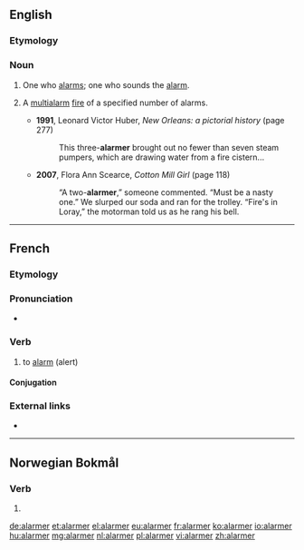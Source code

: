 ==English==

===Etymology===
{{suffix|alarm|er|lang=en}}

===Noun===
{{en-noun}}

# One who [[alarms]]; one who sounds the [[alarm]].
# {{context|US|in combination|lang=en}} A [[multialarm]] [[fire]] of a specified number of alarms.
#* '''1991''', Leonard Victor Huber, ''New Orleans: a pictorial history'' (page 277)
#*: This three-'''alarmer''' brought out no fewer than seven steam pumpers, which are drawing water from a fire cistern...
#* '''2007''', Flora Ann Scearce, ''Cotton Mill Girl'' (page 118)
#*: “A two-'''alarmer''',” someone commented. “Must be a nasty one.” We slurped our soda and ran for the trolley. “Fire's in Loray,” the motorman told us as he rang his bell.

----

==French==

===Etymology===
{{suffix|lang=fr|alarme|er}}

===Pronunciation===
* {{audio|Fr-alarmer.ogg|Audio|lang=fr}}

===Verb===
{{fr-verb}}

# to [[alarm]] (alert)

====Conjugation====
{{fr-conj-er|alarm|avoir}}

===External links===
* {{R:TLFi}}

----

==Norwegian Bokmål==

===Verb===
{{head|nb|verb form}}

# {{imperative of|alarmere|lang=nb}}

[[de:alarmer]]
[[et:alarmer]]
[[el:alarmer]]
[[eu:alarmer]]
[[fr:alarmer]]
[[ko:alarmer]]
[[io:alarmer]]
[[hu:alarmer]]
[[mg:alarmer]]
[[nl:alarmer]]
[[pl:alarmer]]
[[vi:alarmer]]
[[zh:alarmer]]
